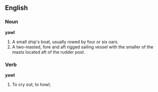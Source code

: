 ==English==

===Noun===

'''yawl'''

#A small ship's boat, usually rowed by four or six oars.
#A two-masted, fore and aft rigged sailing vessel with the smaller of the masts located aft of the rudder post.  

===Verb===

'''yawl'''

#To cry out; to howl;